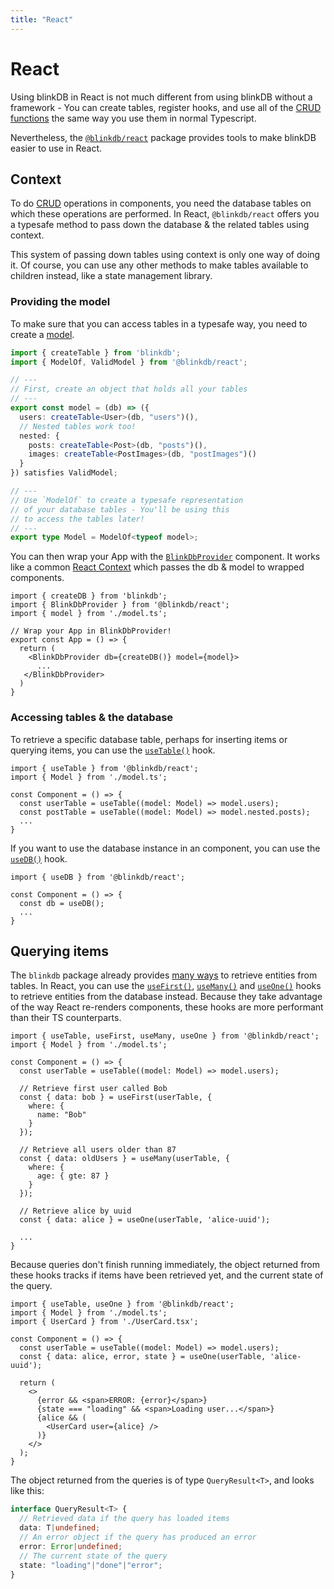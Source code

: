 ```yaml
---
title: "React"
---
```


# React

Using blinkDB in React is not much different from using blinkDB without a framework -
You can create tables, register hooks, and use all of the [CRUD functions](/docs/crud)
the same way you use them in normal Typescript.

Nevertheless, the [`@blinkdb/react`](https://npmjs.com/package/@blinkdb/react) package provides
tools to make blinkDB easier to use in React.

## Context

To do [CRUD](/docs/crud) operations in components, you need the database tables on which these operations
are performed. In React, `@blinkdb/react` offers you a typesafe method to pass down the database & the
related tables using context.

This system of passing down tables using context is only one way of doing it. Of course, you
can use any other methods to make tables available to children instead, like a state management library.

### Providing the model

To make sure that you can access tables in a typesafe way, you need to create a [model](/docs/reference/react/blinkdbprovider#models).

```ts
import { createTable } from 'blinkdb';
import { ModelOf, ValidModel } from '@blinkdb/react';

// ---
// First, create an object that holds all your tables
// ---
export const model = (db) => ({
  users: createTable<User>(db, "users")(),
  // Nested tables work too!
  nested: {
    posts: createTable<Post>(db, "posts")(),
    images: createTable<PostImages>(db, "postImages")()
  }
}) satisfies ValidModel;

// ---
// Use `ModelOf` to create a typesafe representation
// of your database tables - You'll be using this
// to access the tables later!
// ---
export type Model = ModelOf<typeof model>;
```

You can then wrap your App with the [`BlinkDbProvider`](/docs/reference/react/blinkdbprovider) component.
It works like a common [React Context](https://react.dev/learn/passing-data-deeply-with-context)
which passes the db & model to wrapped components.

```tsx
import { createDB } from 'blinkdb';
import { BlinkDbProvider } from '@blinkdb/react';
import { model } from './model.ts';

// Wrap your App in BlinkDbProvider!
export const App = () => {
  return (
    <BlinkDbProvider db={createDB()} model={model}>
      ...
   </BlinkDbProvider>
  )
}
```

### Accessing tables & the database

To retrieve a specific database table, perhaps for inserting items or querying items,
you can use the [`useTable()`](/docs/reference/react/usetable) hook.

```tsx
import { useTable } from '@blinkdb/react';
import { Model } from './model.ts';

const Component = () => {
  const userTable = useTable((model: Model) => model.users);
  const postTable = useTable((model: Model) => model.nested.posts);
  ...
}
```

If you want to use the database instance in an component, you can use the [`useDB()`](/docs/reference/react/usedb) hook.

```tsx
import { useDB } from '@blinkdb/react';

const Component = () => {
  const db = useDB();
  ...
}
```

## Querying items

The `blinkdb` package already provides [many ways](/docs/crud#querying-entities) to retrieve entities from tables.
In React, you can use the [`useFirst()`](/docs/reference/react/usefirst), [`useMany()`](/docs/reference/react/usemany)
and [`useOne()`](/docs/reference/react/useone) hooks to retrieve entities from the database instead.
Because they take advantage of the way React re-renders components, these hooks are more performant than their TS counterparts.

```tsx
import { useTable, useFirst, useMany, useOne } from '@blinkdb/react';
import { Model } from './model.ts';

const Component = () => {
  const userTable = useTable((model: Model) => model.users);

  // Retrieve first user called Bob
  const { data: bob } = useFirst(userTable, {
    where: {
      name: "Bob"
    }
  });

  // Retrieve all users older than 87
  const { data: oldUsers } = useMany(userTable, {
    where: {
      age: { gte: 87 }
    }
  });

  // Retrieve alice by uuid
  const { data: alice } = useOne(userTable, 'alice-uuid');

  ...
}
```

Because queries don't finish running immediately, the object returned from these hooks tracks if items have been retrieved yet, and
the current state of the query.

```tsx
import { useTable, useOne } from '@blinkdb/react';
import { Model } from './model.ts';
import { UserCard } from './UserCard.tsx';

const Component = () => {
  const userTable = useTable((model: Model) => model.users);
  const { data: alice, error, state } = useOne(userTable, 'alice-uuid');

  return (
    <>
      {error && <span>ERROR: {error}</span>}
      {state === "loading" && <span>Loading user...</span>}
      {alice && (
        <UserCard user={alice} />
      )}
    </>
  );
}
```

The object returned from the queries is of type `QueryResult<T>`, and looks like this:

```ts
interface QueryResult<T> {
  // Retrieved data if the query has loaded items
  data: T|undefined;
  // An error object if the query has produced an error
  error: Error|undefined;
  // The current state of the query
  state: "loading"|"done"|"error";
}
```
